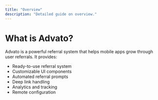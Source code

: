 ```yaml
---
title: "Overview"
description: "Detailed guide on overview."
---
```


# What is Advato?

Advato is a powerful referral system that helps mobile apps grow through user referrals. It provides:

- Ready-to-use referral system
- Customizable UI components
- Automated referral prompts
- Deep link handling
- Analytics and tracking
- Remote configuration
